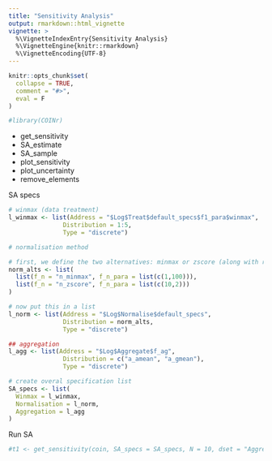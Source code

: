 ```yaml
---
title: "Sensitivity Analysis"
output: rmarkdown::html_vignette
vignette: >
  %\VignetteIndexEntry{Sensitivity Analysis}
  %\VignetteEngine{knitr::rmarkdown}
  %\VignetteEncoding{UTF-8}
---
```


```r
knitr::opts_chunk$set(
  collapse = TRUE,
  comment = "#>",
  eval = F
)
```

```r
#library(COINr)
```

* get_sensitivity
* SA_estimate
* SA_sample
* plot_sensitivity
* plot_uncertainty
* remove_elements

SA specs

```r
# winmax (data treatment)
l_winmax <- list(Address = "$Log$Treat$default_specs$f1_para$winmax",
               Distribution = 1:5,
               Type = "discrete")

# normalisation method

# first, we define the two alternatives: minmax or zscore (along with respective parameters)
norm_alts <- list(
  list(f_n = "n_minmax", f_n_para = list(c(1,100))),
  list(f_n = "n_zscore", f_n_para = list(c(10,2)))
)

# now put this in a list
l_norm <- list(Address = "$Log$Normalise$default_specs",
               Distribution = norm_alts,
               Type = "discrete")

## aggregation
l_agg <- list(Address = "$Log$Aggregate$f_ag",
               Distribution = c("a_amean", "a_gmean"),
               Type = "discrete")

# create overal specification list
SA_specs <- list(
  Winmax = l_winmax,
  Normalisation = l_norm,
  Aggregation = l_agg
)
```

Run SA

```r
#t1 <- get_sensitivity(coin, SA_specs = SA_specs, N = 10, dset = "Aggregated", iCode = "Index")
```

